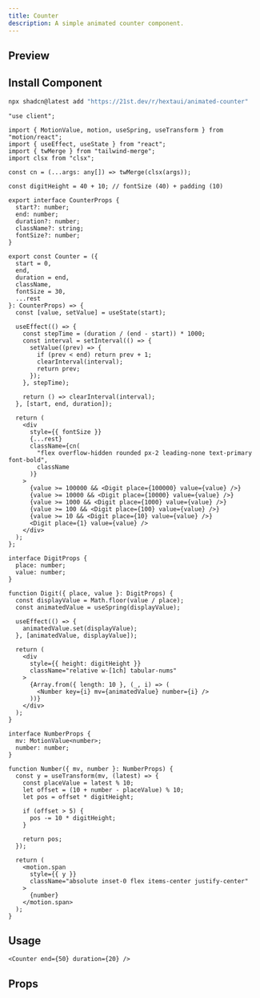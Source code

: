 ```yaml
---
title: Counter
description: A simple animated counter component.
---
```



## Preview

<PreviewContainer>
  <Counter end={50} duration={10} />
</PreviewContainer>

## Install Component

```bash tab="CLI" title="NPM"
npx shadcn@latest add "https://21st.dev/r/hextaui/animated-counter"
```

```tsx title="Counter.tsx" tab="Manually"
"use client";

import { MotionValue, motion, useSpring, useTransform } from "motion/react";
import { useEffect, useState } from "react";
import { twMerge } from "tailwind-merge";
import clsx from "clsx";

const cn = (...args: any[]) => twMerge(clsx(args));

const digitHeight = 40 + 10; // fontSize (40) + padding (10)

export interface CounterProps {
  start?: number;
  end: number;
  duration?: number;
  className?: string;
  fontSize?: number;
}

export const Counter = ({
  start = 0,
  end,
  duration = end,
  className,
  fontSize = 30,
  ...rest
}: CounterProps) => {
  const [value, setValue] = useState(start);

  useEffect(() => {
    const stepTime = (duration / (end - start)) * 1000;
    const interval = setInterval(() => {
      setValue((prev) => {
        if (prev < end) return prev + 1;
        clearInterval(interval);
        return prev;
      });
    }, stepTime);

    return () => clearInterval(interval);
  }, [start, end, duration]);

  return (
    <div
      style={{ fontSize }}
      {...rest}
      className={cn(
        "flex overflow-hidden rounded px-2 leading-none text-primary font-bold",
        className
      )}
    >
      {value >= 100000 && <Digit place={100000} value={value} />}
      {value >= 10000 && <Digit place={10000} value={value} />}
      {value >= 1000 && <Digit place={1000} value={value} />}
      {value >= 100 && <Digit place={100} value={value} />}
      {value >= 10 && <Digit place={10} value={value} />}
      <Digit place={1} value={value} />
    </div>
  );
};

interface DigitProps {
  place: number;
  value: number;
}

function Digit({ place, value }: DigitProps) {
  const displayValue = Math.floor(value / place);
  const animatedValue = useSpring(displayValue);

  useEffect(() => {
    animatedValue.set(displayValue);
  }, [animatedValue, displayValue]);

  return (
    <div
      style={{ height: digitHeight }}
      className="relative w-[1ch] tabular-nums"
    >
      {Array.from({ length: 10 }, (_, i) => (
        <Number key={i} mv={animatedValue} number={i} />
      ))}
    </div>
  );
}

interface NumberProps {
  mv: MotionValue<number>;
  number: number;
}

function Number({ mv, number }: NumberProps) {
  const y = useTransform(mv, (latest) => {
    const placeValue = latest % 10;
    let offset = (10 + number - placeValue) % 10;
    let pos = offset * digitHeight;

    if (offset > 5) {
      pos -= 10 * digitHeight;
    }

    return pos;
  });

  return (
    <motion.span
      style={{ y }}
      className="absolute inset-0 flex items-center justify-center"
    >
      {number}
    </motion.span>
  );
}
```

## Usage

```tsx title="index.tsx"
<Counter end={50} duration={20} />
```

## Props

<AutoTypeTable
  path="./components/library/application/Counter.tsx"
  name="CounterProps"
/>
